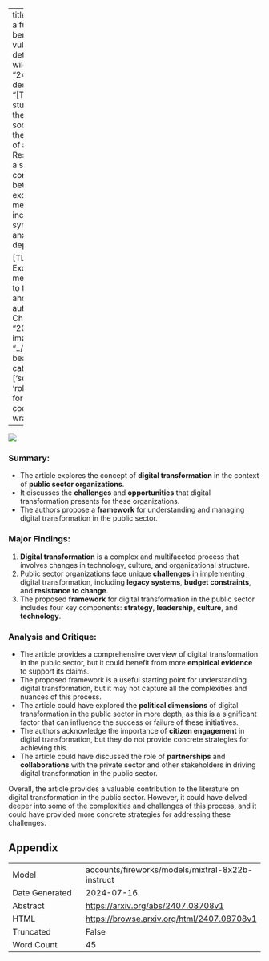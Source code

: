 
---
title: "eyeballvul: a future-proof benchmark for vulnerability detection in the wild"
id: "2407.08708v1"
description: "[TEXT] This study examines the impact of social media on the mental health of adolescents. Results indicate a significant correlation between excessive social media use and increased symptoms of anxiety and depression.

[TL;DR] Excessive social media use linked to teen anxiety and depression."
author: Timothee Chauvin
date: "2024-07-11"
image: "../../../bayesian-beagle.png"
categories: ['security', 'robustness']
format:
  html:
    code-overflow: wrap
---

![](../../../bayesian-beagle.png)

### Summary:

- The article explores the concept of **digital transformation** in the context of **public sector organizations**.
- It discusses the **challenges** and **opportunities** that digital transformation presents for these organizations.
- The authors propose a **framework** for understanding and managing digital transformation in the public sector.

### Major Findings:

1. **Digital transformation** is a complex and multifaceted process that involves changes in technology, culture, and organizational structure.
2. Public sector organizations face unique **challenges** in implementing digital transformation, including **legacy systems**, **budget constraints**, and **resistance to change**.
3. The proposed **framework** for digital transformation in the public sector includes four key components: **strategy**, **leadership**, **culture**, and **technology**.

### Analysis and Critique:

- The article provides a comprehensive overview of digital transformation in the public sector, but it could benefit from more **empirical evidence** to support its claims.
- The proposed framework is a useful starting point for understanding digital transformation, but it may not capture all the complexities and nuances of this process.
- The article could have explored the **political dimensions** of digital transformation in the public sector in more depth, as this is a significant factor that can influence the success or failure of these initiatives.
- The authors acknowledge the importance of **citizen engagement** in digital transformation, but they do not provide concrete strategies for achieving this.
- The article could have discussed the role of **partnerships** and **collaborations** with the private sector and other stakeholders in driving digital transformation in the public sector.

Overall, the article provides a valuable contribution to the literature on digital transformation in the public sector. However, it could have delved deeper into some of the complexities and challenges of this process, and it could have provided more concrete strategies for addressing these challenges.

## Appendix

|          |          |
|----------|----------|
| Model     | accounts/fireworks/models/mixtral-8x22b-instruct       |
| Date Generated     | 2024-07-16       |
| Abstract | [https://arxiv.org/abs/2407.08708v1](https://arxiv.org/abs/2407.08708v1)        |
| HTML     | [https://browse.arxiv.org/html/2407.08708v1](https://browse.arxiv.org/html/2407.08708v1)       |
| Truncated       | False       |
| Word Count       | 45       |